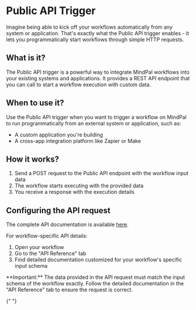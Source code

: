 # Public API Trigger


Imagine being able to kick off your workflows automatically from any system or application. That's exactly what the Public API trigger enables - it lets you programmatically start workflows through simple HTTP requests.

## What is it?

The Public API trigger is a powerful way to integrate MindPal workflows into your existing systems and applications. It provides a REST API endpoint that you can call to start a workflow execution with custom data.

## When to use it?

Use the Public API trigger when you want to trigger a workflow on MindPal to run programmatically from an external system or application, such as:

- A custom application you're building
- A cross-app integration platform like Zapier or Make

## How it works?

1. Send a POST request to the Public API endpoint with the workflow input data
2. The workflow starts executing with the provided data
3. You receive a response with the execution details

## Configuring the API request

The complete API documentation is available [here](https://api-v3.mindpal.io/docs).

For workflow-specific API details:

1. Open your workflow
2. Go to the "API Reference" tab
3. Find detailed documentation customized for your workflow's specific input schema


<Callout emoji="💡">
  **Important:** The data provided in the API request must match the input
  schema of the workflow exactly. Follow the detailed documentation in the "API
  Reference" tab to ensure the request is correct.
</Callout>

<PageFooter />{" "}

